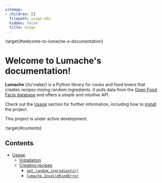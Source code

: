 ```yaml
---
sitemap:
- children: []
  filepath: usage.mdx
  hidden: false
  title: Usage
---
```


:target{#welcome-to-lumache-s-documentation}

# Welcome to Lumache's documentation!

<strong>Lumache</strong> (/lu'make/) is a Python library for cooks and food lovers that
creates recipes mixing random ingredients.  It pulls data from the [Open Food
Facts database](https://world.openfoodfacts.org/) and offers a <em>simple</em> and
<em>intuitive</em> API.

Check out the [Usage](usage.mdx) section for further information, including how to
[install](usage.mdx#installation) the project.

<Container type="note">
  This project is under active development.
</Container>

:target{#contents}

## Contents

<TableOfContents>


  - [Usage](usage.mdx)
    - [Installation](usage.mdx#installation)
    - [Creating recipes](usage.mdx#creating-recipes)
      - [<code>get\_random\_ingredients()</code>](usage.mdx#lumache.get_random_ingredients)
      - [<code>lumache.InvalidKindError</code>](usage.mdx#lumache.InvalidKindError)
</TableOfContents>
